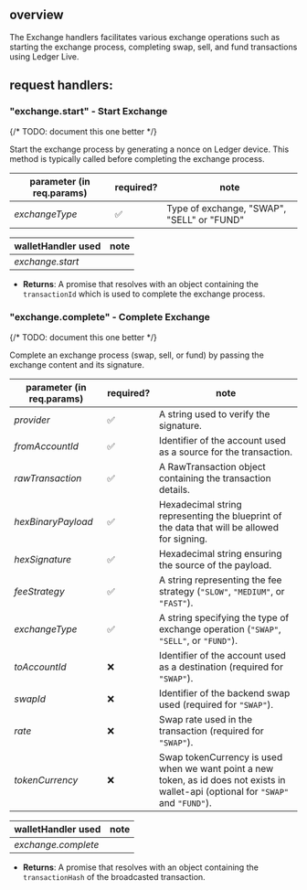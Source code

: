 ## overview

The Exchange handlers facilitates various exchange operations such as starting the exchange process,
completing swap, sell, and fund transactions using Ledger Live.

## request handlers:

### "exchange.start" - Start Exchange

{/* TODO: document this one better */}

Start the exchange process by generating a nonce on Ledger device. This method is typically called before completing the exchange process.

| parameter (in req.params) | required? | note                                       |
| ------------------------- | --------- | ------------------------------------------ |
| _exchangeType_            | ✅        | Type of exchange, "SWAP", "SELL" or "FUND" |

| walletHandler used | note |
| ------------------ | ---- |
| _exchange.start_   |      |

- **Returns**: A promise that resolves with an object containing the `transactionId` which is used to complete the exchange process.

### "exchange.complete" - Complete Exchange

{/* TODO: document this one better */}

Complete an exchange process (swap, sell, or fund) by passing the exchange content and its signature.

| parameter (in req.params) | required? | note                                                                                                                                 |
| ------------------------- | --------- | ------------------------------------------------------------------------------------------------------------------------------------ |
| _provider_                | ✅        | A string used to verify the signature.                                                                                               |
| _fromAccountId_           | ✅        | Identifier of the account used as a source for the transaction.                                                                      |
| _rawTransaction_          | ✅        | A RawTransaction object containing the transaction details.                                                                          |
| _hexBinaryPayload_        | ✅        | Hexadecimal string representing the blueprint of the data that will be allowed for signing.                                          |
| _hexSignature_            | ✅        | Hexadecimal string ensuring the source of the payload.                                                                               |
| _feeStrategy_             | ✅        | A string representing the fee strategy (`"SLOW"`, `"MEDIUM"`, or `"FAST"`).                                                          |
| _exchangeType_            | ✅        | A string specifying the type of exchange operation (`"SWAP"`, `"SELL"`, or `"FUND"`).                                                |
| _toAccountId_             | ❌        | Identifier of the account used as a destination (required for `"SWAP"`).                                                             |
| _swapId_                  | ❌        | Identifier of the backend swap used (required for `"SWAP"`).                                                                         |
| _rate_                    | ❌        | Swap rate used in the transaction (required for `"SWAP"`).                                                                           |
| _tokenCurrency_           | ❌        | Swap tokenCurrency is used when we want point a new token, as id does not exists in wallet-api (optional for `"SWAP"` and `"FUND"`). |

| walletHandler used  | note |
| ------------------- | ---- |
| _exchange.complete_ |      |

- **Returns**: A promise that resolves with an object containing the `transactionHash` of the broadcasted transaction.
